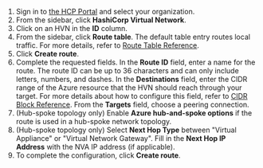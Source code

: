 1. Sign in to [the HCP Portal](https://portal.cloud.hashicorp.com/) and select your organization.
1. From the sidebar, click **HashiCorp Virtual Network**.
1. Click on an HVN in the **ID** column.
1. From the sidebar, click **Route table**. The default table entry routes local traffic. For more details, refer to [Route Table Reference](#route-table-reference).
1. Click **Create route**.
1. Complete the requested fields. In the **Route ID** field, enter a name for the route. The route ID can be up to 36 characters and can only include letters, numbers, and dashes. In the **Destinations** field, enter the CIDR range of the Azure resource that the HVN should reach through your target. For more details about how to configure this field, refer to [CIDR Block Reference](#cidr-block-reference). From the **Targets** field, choose a peering connection.
1. (Hub-spoke topology only) Enable **Azure hub-and-spoke options** if the route is used in a hub-spoke network topology.
1. (Hub-spoke topology only) Select **Next Hop Type** between "Virtual Appliance" or "Virtual Network Gateway". Fill in the **Next Hop IP Address** with the NVA IP address (if applicable).
1. To complete the configuration, click **Create route**.
